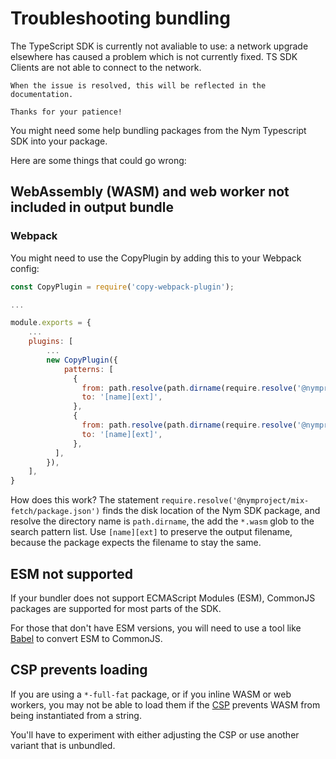 # Troubleshooting bundling


<Callout type="error">
    The TypeScript SDK is currently not avaliable to use: a network upgrade elsewhere has caused a problem which is not currently fixed. TS SDK Clients are not able to connect to the network.

    When the issue is resolved, this will be reflected in the documentation.

    Thanks for your patience!
</Callout>

You might need some help bundling packages from the Nym Typescript SDK into your package.

Here are some things that could go wrong:

## WebAssembly (WASM) and web worker not included in output bundle

### Webpack

You might need to use the CopyPlugin by adding this to your Webpack config:

```js
const CopyPlugin = require('copy-webpack-plugin');

...

module.exports = {
    ...
    plugins: [
        ...
        new CopyPlugin({
            patterns: [
              {
                from: path.resolve(path.dirname(require.resolve('@nymproject/mix-fetch/package.json')), '*.wasm'),
                to: '[name][ext]',
              },
              {
                from: path.resolve(path.dirname(require.resolve('@nymproject/mix-fetch/package.json')), '*worker*.js'),
                to: '[name][ext]',
              },
          ],
        }),
    ],
}
```

How does this work? The statement `require.resolve('@nymproject/mix-fetch/package.json')` finds the disk location of
the Nym SDK package, and resolve the directory name is `path.dirname`, the add the `*.wasm` glob to the search pattern
list. Use `[name][ext]` to preserve the output filename, because the package expects the filename to stay the same.

## ESM not supported

If your bundler does not support ECMAScript Modules (ESM), CommonJS packages are supported for most parts of the SDK.

For those that don't have ESM versions, you will need to use a tool like [Babel](https://babeljs.io/) to convert
ESM to CommonJS.

## CSP prevents loading

If you are using a `*-full-fat` package, or if you inline WASM or web workers, you may not be able to load them if the
[CSP](https://developer.mozilla.org/en-US/docs/Web/HTTP/CSP) prevents WASM from being instantiated from a string.

You'll have to experiment with either adjusting the CSP or use another variant that is unbundled.
